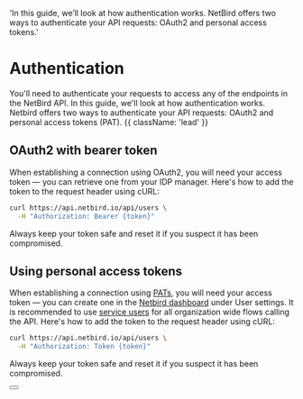   'In this guide, we’ll look at how authentication works. NetBird offers two ways to authenticate your API requests: OAuth2 and personal access tokens.'

# Authentication

You'll need to authenticate your requests to access any of the endpoints in the NetBird API. In this guide, we'll look at how authentication works. Netbird offers two ways to authenticate your API requests: OAuth2 and personal access tokens (PAT). {{ className: 'lead' }}

## OAuth2 with bearer token

When establishing a connection using OAuth2, you will need your access token — you can retrieve one from your IDP manager. Here's how to add the token to the request header using cURL:

```bash {{ title: 'Example request with bearer token' }}
curl https://api.netbird.io/api/users \
  -H "Authorization: Bearer {token}"
```

Always keep your token safe and reset it if you suspect it has been compromised.

## Using personal access tokens

When establishing a connection using [PATs](/docs/how-netbird-works#personal-access-tokens), you will need your access token — you can create one in the [Netbird dashboard](#) under User settings. It is recommended to use [service users](/docs/how-netbird-works#service-users) for all organization wide flows calling the API.  Here's how to add the token to the request header using cURL:

```bash {{ title: 'Example request with personal access token' }}
curl https://api.netbird.io/api/users \
  -H "Authorization: Token {token}"
```

Always keep your token safe and reset it if you suspect it has been compromised.

<div className="not-prose mb-16 mt-6 flex gap-3">
    <Button href="/docs/how-netbird-works#personal-access-tokens" arrow="right" children="How to create tokens" />
</div>

